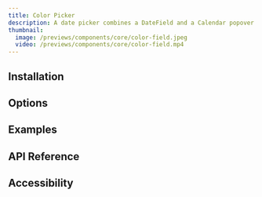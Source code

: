 ---
title: Color Picker
description: A date picker combines a DateField and a Calendar popover
thumbnail:
  image: /previews/components/core/color-field.jpeg
  video: /previews/components/core/color-field.mp4
---

<ComponentPreview name="demos/components/core/color-picker/basic" className="max-w-[150px]" />

## Installation

## Options

## Examples

## API Reference

## Accessibility
